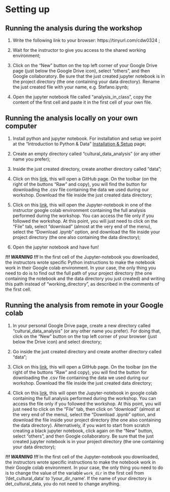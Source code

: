 # Setting up {.unnumbered}

## Running the analysis during the workshop

1. Write the following link to your browser: https://tinyurl.com/cdw0324 ;

2. Wait for the instructor to give you access to the shared working environment;

3. Click on the "New" button on the top left corner of your Google Drive page (just below the Google Drive icon), select "others", and then Google collaboratory. Be sure that the just created jupyter notebook is in the project directory (the one containing your data directory). Rename the just created file with your name, e.g. Stefano.ipynb;

4. Open the jupyter notebook file called "analysis_in_class", copy the content of the first cell and paste it in the first cell of your own file.

## Running the analysis locally on your own computer

1. Install python and jupyter notebook. For installation and setup we point at the "Introduction to Python & Data" [Installation & Setup](https://utrechtuniversity.github.io/workshop-introduction-to-python/installation-and-setup.html) page;

2. Create an empty directory called "cultural_data_analysis" (or any other name you prefer);

3. Inside the just created directory, create another directory called "data";

4. Click on this [link](https://github.com/CentreForDigitalHumanities/det_cultural_data/blob/main/parts/data_analysis/data/data.csv), this will open a GitHub page. On the toolbar (on the right of the buttons "Raw" and copy), you will find the button for downloading the .csv file containing the data we used during our workshop. Download the file inside the
just created data directory;

5. Click on this [link](https://colab.research.google.com/drive/1Y0GqD4vsY61idbvQVFSgSU9nYVjLW4_S?usp=sharing), this will open the Jupyter-notebook in
one of the instructor google colab environment containing the full analysis performed during the workshop. You can access the file only if you followed the workshop. At this point, you will just need to click on the "File" tab, select "download" (almost at the very end of the menu), select the "Download .ipynb" option, and download the file inside
your project directory (the one also containing the data directory);

6. Open the jupyter notebook and have fun!

***!!! WARNING !!!***
In the first cell of the Jupyter-notebook you downloaded, the instructors wrote specific Python instructions to make the notebook work in their Google colab environment. In your case, the only thing you need to do is to find out the full path of your project directory (the one containing the notebook and
the data directory you just created) and writing this path instead of "working_directory", as described in the comments of the first cell. 

## Running the analysis from remote in your Google colab

1. In your personal Google Drive page, create a new directory called "cultural_data_analysis" (or any other name you prefer). For doing that, click on the "New" button on the top left corner of your browser (just below the Drive icon) and select directory;

2. Go inside the just created directory and create another directory called "data";

3. Click on this [link](https://github.com/CentreForDigitalHumanities/det_cultural_data/blob/main/parts/data_analysis/data/data.csv), this will open a GitHub page. On the toolbar (on the right of the buttons "Raw" and copy), you will find the button for downloading the .csv file containing the data we used during our workshop. Download the file inside the
just created data directory;

4. Click on this [link](https://colab.research.google.com/drive/1Y0GqD4vsY61idbvQVFSgSU9nYVjLW4_S?usp=sharing), this will open the Jupyter-notebook in
google colab containing the full analysis performed during the workshop. You can access the file only if you followed the workshop. At this point, you will just need to click on the "File" tab, then click on "download" (almost at the very end of the menu), select the "Download .ipynb" option, and download the file inside your project directory (the one also containing the data directory). Alternatively, if you want to start from scratch creating a black jupyter notebook, click again on the "New" button, select "others", and then Google collaboratory. Be sure that the just created jupyter notebook is in your project directory (the one containing your data directory);

***!!! WARNING !!!***
In the first cell of the Jupyter-notebook you downloaded, the instructors wrote specific instructions to make the notebook work in their Google colab environment. In your case, the only thing you need to do is to change the value of the 
variable ```work_dir``` in the first cell from '/det_cultural_data' to '/your_dir_name'. If the name of your directory is det_cultural_data, you do not need to change anything.